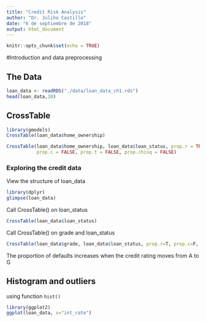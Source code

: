 ```yaml
---
title: "Credit Risk Analysis"
author: "Dr. Juliho Castillo"
date: "6 de septiembre de 2018"
output: html_document
---
```


```r
knitr::opts_chunk$set(echo = TRUE)
```

#Introduction and data preprocessing

## The Data

```r
loan_data <- readRDS("./data/loan_data_ch1.rds")
head(loan_data,10)
```
## CrossTable
```r
library(gmodels)
CrossTable(loan_data$home_ownership)
```

```r
CrossTable(loan_data$home_ownership, loan_data$loan_status, prop.r = TRUE,
           prop.c = FALSE, prop.t = FALSE, prop.chisq = FALSE)
```

### Exploring the credit data

View the structure of loan_data
```r
library(dplyr)
glimpse(loan_data)
```

Call CrossTable() on loan_status
```r
CrossTable(loan_data$loan_status)
```

Call CrossTable() on grade and loan_status
```r
CrossTable(loan_data$grade, loan_data$loan_status, prop.r=T, prop.c=F, prop.t=F, prop.chisq=F)
```

The proportion of defaults increases when the credit rating moves from A to G

## Histogram and outliers

using function  `hist()` 

```r
library(ggplot2)
ggplot(loan_data, x="int_rate")
```




